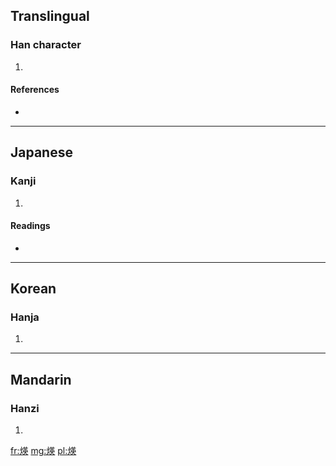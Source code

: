 ==Translingual==

===Han character===
{{Han char|rn=86|rad=火|as=09|sn=13|four=9483<sub>5</sub>|canj=火廿中大 (FTLK)}}

# {{defn|Han|sort=火09}}

====References====
* {{Han ref|kx=0676.120|dkj=19186|dj=1087.150|hdz=32215.030|uh=7150|ud=29008|bh=DE7D|bd=56957}}

----

==Japanese==

===Kanji===
{{ja-kanji|grade=|rs=火09}}

# {{defn|Japanese|sort=火09}}

====Readings====
* {{ja-readings|on=[[えい]] (ei), [[よう]] (yō)|kun=}}

----

==Korean==

===Hanja===
{{ko-hanja|hangeul=영|eumhun=|rv=yeong|mr=yŏng|y=yeng}}

# {{defn|Korean|sort=火09}}

----

==Mandarin==

===Hanzi===
{{cmn-hanzi|pin=[[yīng]] ([[ying1]])|wg=ying<sup>1</sup>}}

# {{defn|Mandarin|sort=火09}}

[[fr:煐]]
[[mg:煐]]
[[pl:煐]]